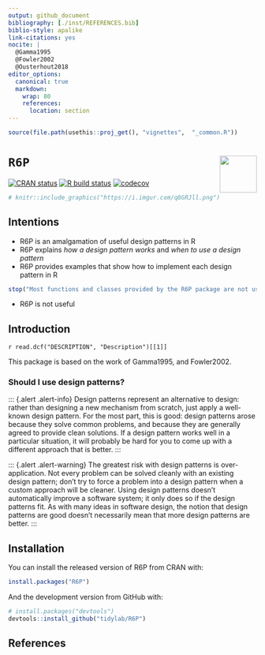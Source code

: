 ---
output: github_document
bibliography: [./inst/REFERENCES.bib]
biblio-style: apalike
link-citations: yes
nocite: | 
  @Gamma1995
  @Fowler2002
  @Ousterhout2018
editor_options: 
  canonical: true
  markdown: 
    wrap: 80
    references: 
      location: section
---

<!-- README.md is generated from README.Rmd. Please edit that file -->

```{r, include = FALSE}
source(file.path(usethis::proj_get(), "vignettes",  "_common.R"))
```

# `R6P` <img src="https://raw.githubusercontent.com/tidylab/R6P/master/pkgdown/logo.png" align="right" height="75"/>

<!-- badges: start -->

[![CRAN
status](https://www.r-pkg.org/badges/version/R6P)](https://CRAN.R-project.org/package=R6P)
[![R build
status](https://github.com/tidylab/R6P/workflows/R-CMD-check/badge.svg)](https://github.com/tidylab/R6P/actions)
[![codecov](https://codecov.io/gh/tidylab/R6P/branch/master/graph/badge.svg?token=U6FL5N32FL)](https://codecov.io/gh/tidylab/R6P)

<!-- badges: end -->

```{r, echo = FALSE, out.width = "100%"}
# knitr::include_graphics("https://i.imgur.com/q8GRJll.png")
```

## Intentions

-   R6P is an amalgamation of useful design patterns in R
-   R6P explains *how a design pattern works* and *when to use a design pattern*
-   R6P provides examples that show how to implement each design pattern in R 

```{r, error=TRUE}
stop("Most functions and classes provided by the R6P package are not useful by themselves. This is because design patterns are employed in a specific context. R6P implementations are designed for demonstration purposes. Instead of directly using the design pattern as they appear in the package, you'd have to adjust the source code (provided in the examples) to the problem you are trying to solve.")
```
-   R6P is not useful

## Introduction

`r read.dcf("DESCRIPTION", "Description")[[1]]`

This package is based on the work of Gamma1995, and Fowler2002.

### Should I use design patterns?

::: {.alert .alert-info} Design patterns represent an alternative to design:
rather than designing a new mechanism from scratch, just apply a well-known
design pattern. For the most part, this is good: design patterns arose because
they solve common problems, and because they are generally agreed to provide
clean solutions. If a design pattern works well in a particular situation, it
will probably be hard for you to come up with a different approach that is
better. :::

::: {.alert .alert-warning} The greatest risk with design patterns is
over-application. Not every problem can be solved cleanly with an existing
design pattern; don't try to force a problem into a design pattern when a custom
approach will be cleaner. Using design patterns doesn't automatically improve a
software system; it only does so if the design patterns fit. As with many ideas
in software design, the notion that design patterns are good doesn't necessarily
mean that more design patterns are better. :::

## Installation

You can install the released version of R6P from CRAN with:

``` r
install.packages("R6P")
```

And the development version from GitHub with:

``` r
# install.packages("devtools")
devtools::install_github("tidylab/R6P")
```

## References
